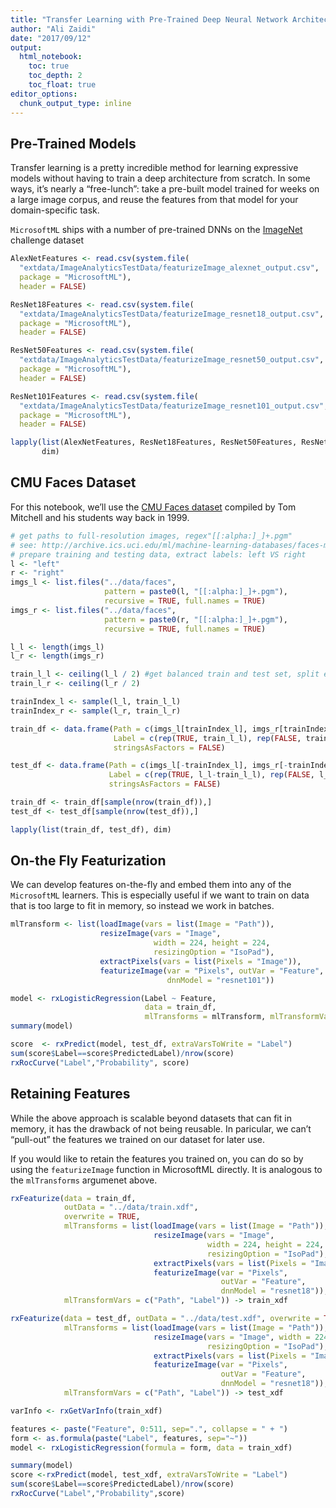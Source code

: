 ```yaml
---
title: "Transfer Learning with Pre-Trained Deep Neural Network Architectures -- The Shallow End of Deep Learning"
author: "Ali Zaidi"
date: "2017/09/12"
output: 
  html_notebook:
    toc: true
    toc_depth: 2
    toc_float: true
editor_options: 
  chunk_output_type: inline
---
```


## Pre-Trained Models

Transfer learning is a pretty incredible method for learning expressive models without having to train a deep architecture from scratch. In some ways, it's nearly a "free-lunch": take a pre-built model trained for weeks on a large image corpus, and reuse the features from that model for your domain-specific task.

`MicrosoftML` ships with a number of pre-trained DNNs on the [ImageNet](http://www.image-net.org/) challenge dataset

```r
AlexNetFeatures <- read.csv(system.file(
  "extdata/ImageAnalyticsTestData/featurizeImage_alexnet_output.csv",
  package = "MicrosoftML"), 
  header = FALSE)

ResNet18Features <- read.csv(system.file(
  "extdata/ImageAnalyticsTestData/featurizeImage_resnet18_output.csv",
  package = "MicrosoftML"),
  header = FALSE)

ResNet50Features <- read.csv(system.file(
  "extdata/ImageAnalyticsTestData/featurizeImage_resnet50_output.csv",
  package = "MicrosoftML"), 
  header = FALSE)

ResNet101Features <- read.csv(system.file(
  "extdata/ImageAnalyticsTestData/featurizeImage_resnet101_output.csv",
  package = "MicrosoftML"), 
  header = FALSE)

lapply(list(AlexNetFeatures, ResNet18Features, ResNet50Features, ResNet101Features),
       dim)
```

## CMU Faces Dataset

For this notebook, we'll use the [CMU Faces dataset](http://archive.ics.uci.edu/ml/datasets/CMU+Face+Images) compiled by Tom Mitchell and his students way back in 1999.

```r


# get paths to full-resolution images, regex"[[:alpha:]_]+.pgm"
# see: http://archive.ics.uci.edu/ml/machine-learning-databases/faces-mld/faces.data.html for image resolution info
# prepare training and testing data, extract labels: left VS right
l <- "left"
r <- "right"
imgs_l <- list.files("../data/faces",
                     pattern = paste0(l, "[[:alpha:]_]+.pgm"),
                     recursive = TRUE, full.names = TRUE)
imgs_r <- list.files("../data/faces",
                     pattern = paste0(r, "[[:alpha:]_]+.pgm"), 
                     recursive = TRUE, full.names = TRUE)

l_l <- length(imgs_l)
l_r <- length(imgs_r)

train_l_l <- ceiling(l_l / 2) #get balanced train and test set, split each class by half
train_l_r <- ceiling(l_r / 2)

trainIndex_l <- sample(l_l, train_l_l)
trainIndex_r <- sample(l_r, train_l_r)

train_df <- data.frame(Path = c(imgs_l[trainIndex_l], imgs_r[trainIndex_r]),
                       Label = c(rep(TRUE, train_l_l), rep(FALSE, train_l_r)),
                       stringsAsFactors = FALSE)

test_df <- data.frame(Path = c(imgs_l[-trainIndex_l], imgs_r[-trainIndex_r]),
                      Label = c(rep(TRUE, l_l-train_l_l), rep(FALSE, l_r-train_l_r)),
                      stringsAsFactors = FALSE)

train_df <- train_df[sample(nrow(train_df)),]
test_df <- test_df[sample(nrow(test_df)),]

lapply(list(train_df, test_df), dim)

```

## On-the Fly Featurization

We can develop features on-the-fly and embed them into any of the `MicrosoftML` learners. This is especially useful if we want to train on data that is too large to fit in memory, so instead we work in batches.


```r

mlTransform <- list(loadImage(vars = list(Image = "Path")),
                    resizeImage(vars = "Image", 
                                width = 224, height = 224, 
                                resizingOption = "IsoPad"),
                    extractPixels(vars = list(Pixels = "Image")),
                    featurizeImage(var = "Pixels", outVar = "Feature", 
                                   dnnModel = "resnet101"))

model <- rxLogisticRegression(Label ~ Feature, 
                              data = train_df,
                              mlTransforms = mlTransform, mlTransformVars = "Path")
summary(model)

score  <- rxPredict(model, test_df, extraVarsToWrite = "Label")
sum(score$Label==score$PredictedLabel)/nrow(score)
rxRocCurve("Label","Probability", score)

```

## Retaining Features

While the above approach is scalable beyond datasets that can fit in memory, it has the drawback of not being reusable. In paricular, we can't "pull-out" the features we trained on our dataset for later use.

If you would like to retain the features you trained on, you can do so by using the `featurizeImage` function in MicrosoftML directly. It is analogous to the `mlTransforms` argumenet above.

```r
rxFeaturize(data = train_df, 
            outData = "../data/train.xdf", 
            overwrite = TRUE,
            mlTransforms = list(loadImage(vars = list(Image = "Path")),
                                resizeImage(vars = "Image", 
                                            width = 224, height = 224, 
                                            resizingOption = "IsoPad"),
                                extractPixels(vars = list(Pixels = "Image")),
                                featurizeImage(var = "Pixels", 
                                               outVar = "Feature", 
                                               dnnModel = "resnet18")),
            mlTransformVars = c("Path", "Label")) -> train_xdf

rxFeaturize(data = test_df, outData = "../data/test.xdf", overwrite = TRUE,
            mlTransforms = list(loadImage(vars = list(Image = "Path")),
                                resizeImage(vars = "Image", width = 224, height = 224,
                                            resizingOption = "IsoPad"),
                                extractPixels(vars = list(Pixels = "Image")),
                                featurizeImage(var = "Pixels", 
                                               outVar = "Feature", 
                                               dnnModel = "resnet18")),
            mlTransformVars = c("Path", "Label")) -> test_xdf

varInfo <- rxGetVarInfo(train_xdf)

features <- paste("Feature", 0:511, sep=".", collapse = " + ")
form <- as.formula(paste("Label", features, sep="~"))
model <- rxLogisticRegression(formula = form, data = train_xdf)

summary(model)
score <-rxPredict(model, test_xdf, extraVarsToWrite = "Label")
sum(score$Label==score$PredictedLabel)/nrow(score)
rxRocCurve("Label","Probability",score)
```


